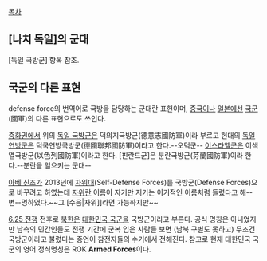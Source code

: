 [[목차]]
== [나치 독일]의 군대 ==
[독일 국방군] 항목 참조.
 
== 국군의 다른 표현 ==
defense force의 번역어로 국방을 담당하는 군대란 표현이며, [[중국]]이나 [[일본]]에선 [[국군]](國軍)의 다른 표현으로도 쓰인다. 

[[중화권]]에서 위의 [[독일 국방군]]은 덕의지국방군(德意志國防軍)이라 부르고 현대의 [[독일연방군]]은 덕국연방국방군(德國聯邦國防軍)이라고 한다.--오덕군-- [[이스라엘군]]은 이색열국방군(以色列國防軍)이라고 한다. [핀란드군]은 분란국방군(芬蘭國防軍)이라 한다.--분란을 일으키는 군대--

[[아베 신조]]가 2013년에 [[자위대]](Self-Defense Forces)를 국방군(Defense Forces)으로 바꾸려고 하였는데 [[자위]]란 이름이 자기만 지키는 이기적인 이름처럼 들렸다고 해--변--명하였다.~~그 [수음|자위]]라면 가능하지만~~

[[6.25 전쟁]] 전후로 [[북한]]은 [[대한민국 국군]]을 국방군이라고 부른다. 공식 명칭은 아니었지만 남측의 민간인들도 전쟁 기간에 군복 입은 사람들 보면 (남북 구별도 못하고) 무조건 국방군이라고 불렀다는 증언이 참전자들의 수기에서 전해진다. 참고로 현재 대한민국 국군의 영어 정식명칭은 ROK '''Armed Forces'''이다.
